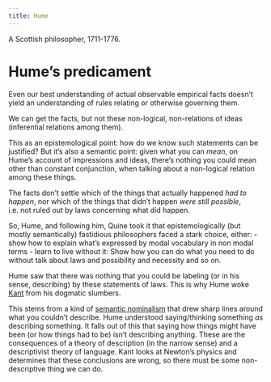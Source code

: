 ```yaml
---
title: Hume
---
```


A Scottish philosopher, 1711-1776.

# Hume's predicament
Even our best understanding of actual observable empirical facts doesn't yield an understanding of rules relating or otherwise governing them.

We can get the facts, but not these non-logical, non-relations of ideas (inferential relations among them).

This as an epistemological point: how do we know such statements can be justified? But it's also a semantic point: given what you can *mean*, on Hume's account of impressions and ideas, there's nothing you could mean other than constant conjunction, when talking about a non-logical relation among these things.

The facts don't settle which of the things that actually happened *had to happen*, nor which of the things that didn't happen *were still possible*, i.e. not ruled out by laws concerning what did happen.

So, Hume, and following him, Quine took it that epistemologically (but mostly semantically) fastidious philosophers faced a stark choice, either:
- show how to explain what's expressed by modal vocabulary in non modal terms
- learn to live without it: Show how you can do what you need to do without talk about laws and possibility and necessity and so on.

Hume saw that there was nothing that you could be labeling (or in his sense, describing) by these statements of laws. This is why Hume woke [Kant](/docs/phil/people/kant/index.qmd) from his dogmatic slumbers.

This stems from a kind of [semantic nominalism](/docs/phil/people/brandom/semantic_nominalism.qmd) that drew sharp lines around what you couldn't describe. Hume understood saying/thinking something *as* describing something. It falls out of this that saying how things might have been (or how things had to be) isn't describing anything. These are the consequences of a theory of description (in the narrow sense) and a descriptivist theory of language. Kant looks at Newton's physics and determines that these conclusions are wrong, so there must be some non-descriptive thing we can do.